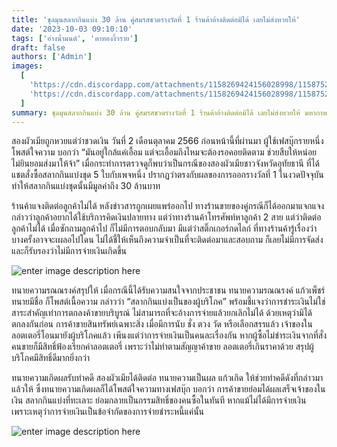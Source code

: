 ```yaml
---
title: 'ชุลมุนสลากกินแบ่ง 30 ล้าน คู่สมรสชวดรางวัลที่ 1 ร้านค้าอ้างติดต่อมิได้ เลยไม่ส่งหวยให้'
date: '2023-10-03 09:10:10'
tags: ['อ่างน้ำมนต์', 'ตาทองงิ้วราย']
draft: false
authors: ['Admin']
images:
  [
    'https://cdn.discordapp.com/attachments/1158269424156028998/1158752790336782366/30_.jpg?ex=6540fca1&is=652e87a1&hm=b2f23a30d1f39187b1f52882f995b157ff38a9dea662d726d078a83406952a21&',
    'https://cdn.discordapp.com/attachments/1158269424156028998/1158752790638776410/30_2.jpg?ex=6540fca1&is=652e87a1&hm=ce09fb310af7f752c83f22a53c025a1c53d437b09af46a012416eb417c811110&',
  ]
summary: ชุลมุนสลากกินแบ่ง 30 ล้าน คู่สมรสชวดรางวัลที่ 1 ร้านค้าอ้างติดต่อมิได้ เลยไม่ส่งหวยให้ มหากาพย์แน่! ทนายความเกิดผล รับทำคดีลอตเตอรี่ 30 ล้าน ยกข้อกฎหมายยัน ลูกค้าจะต้องได้!
---
```


สองผัวเมียถูกหวยแต่ว่าชวดเงิน วันที่ 2 เดือนตุลาคม 2566 ก่อนหน้านี้ที่ผ่านมา ผู้ใช้เฟสบุ๊กรายหนึ่งโพสต์ใจความ บอกว่า “มันอยู่ใกล้แค่เอื้อม แต่จะเอื้อมถึงไหมจะต้องรอคอยติดตาม ช่วยสืบให้หน่อย ไม่ยินยอมส่งมาให้จ้า” เมื่อกระทำการตรวจดูก็พบว่าเป็นกรณีของสองผัวเมียชาวจังหวัดอุทัยธานี ที่ได้แชตสั่งซื้อสลากกินแบ่งชุด 5 ใบกับเพจหนึ่ง ปรากฏว่าตรงกับผลของการออกรางวัลที่ 1 ในงวดปัจจุบัน ทำให้สลากกินแบ่งชุดนั้นมีมูลค่าถึง 30 ล้านบาท

ร้านค้าแจงติดต่อลูกค้าไม่ได้ หลังข่าวสารถูกเผยแพร่ออกไป ทางร้านขายของคู่กรณีก็ได้ออกมาแจกแจง กล่าวว่าลูกค้าอยากได้ใช้บริการคิดเงินปลายทาง แต่ว่าทางร้านค้าโทรศัพท์หาลูกค้า 2 สาย แต่ว่าติดต่อลูกค้าไม่ได้ เมื่อซักถามลูกค้าไป ก็ไม่มีการตอบกลับมา มีแต่ว่าสติ๊กเกอร์กดไลก์ ที่ทางร้านค้ารู้เรื่องว่าบางครั้งอาจจะเผลอไปโดน ไม่ได้ชี้ให้เห็นถึงความจำเป็นที่จะติดต่อมาและสอบถาม ก็เลยไม่มีการจัดส่ง และก็รับรองว่าไม่มีการจ่ายเงินเกิดขึ้น

![enter image description here](https://cdn.discordapp.com/attachments/1158269424156028998/1158752790336782366/30_.jpg?ex=6540fca1&is=652e87a1&hm=b2f23a30d1f39187b1f52882f995b157ff38a9dea662d726d078a83406952a21&)

ทนายความรณณรงค์สรุปให้ เมื่อกรณีนี้ได้รับความสนใจจากประชาชน ทนายความรณณรงค์ แก้วเพ็ชร์ ทนายมีชื่อ ก็โพสต์เนื้อความ กล่าวว่า “สลากกินแบ่งเป็นของผู้บริโภค” พร้อมชี้แจงว่าการชำระเงินไม่ใช่สาระสำคัญเท่าการตกลงค้าขายบริบูรณ์ ไม่สามารถที่จะอ้างการจ่ายแล้วยกเลิกไม่ได้ ด้วยเหตุว่ามิได้ตกลงกันก่อน การค้าขายสินทรัพย์เฉพาะสิ่ง เมื่อมีการนับ ชั่ง ตวง วัด หรือเลือกสรรแล้ว เจ้าของในลอตเตอรี่โอนมายังผู้บริโภคแล้ว เพีนงแต่ว่าการจ่ายเงินเป็นคนละเรื่องกัน หากผู้ซื้อไม่ชำระเงินจากที่สั่ง คนขายก็มีสิทธิ์ฟ้องเรียกค่าลอตเตอรี่ เพราะว่าไม่ทำตามสัญญาค้าขาย ลอตเตอรี่เกินราคาด้วย สรุปผู้บริโภคมีสิทธิ์ดีมากยิ่งกว่า

ทนายความเกิดผลรับทำคดี สองผัวเมียได้ติดต่อ ทนายความเป็นผล แก้วเกิด ให้ช่วยทำคดีดังที่กล่าวมาแล้วให้ ซึ่งทนายความเกิดผลก็ได้โพสต์ใจความทางเฟสบุ๊ก บอกว่า การค้าขายย่อมได้ผลเสร็จเจ้าของในเงิน สลากกินแบ่งที่ทะเลาะ ย่อมกลายเป็นกรรมสิทธิ์ของคนซื้อในทันที หากแม้ไม่ได้มีการจ่ายเงิน เพราะเหตุว่าการจ่ายเงินเป็นข้อจำกัดของการจ่ายชำระหนี้แค่นั้น

![enter image description here](https://cdn.discordapp.com/attachments/1158269424156028998/1158752790638776410/30_2.jpg?ex=6540fca1&is=652e87a1&hm=ce09fb310af7f752c83f22a53c025a1c53d437b09af46a012416eb417c811110&)
